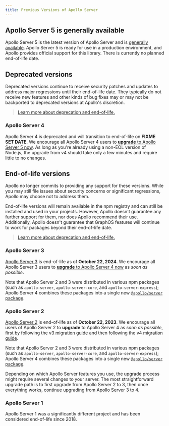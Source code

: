 ```yaml
---
title: Previous Versions of Apollo Server
---
```


## Apollo Server 5 is generally available

Apollo Server 5 is the latest version of Apollo Server and is [generally available](/graphos/reference/feature-launch-stages#general-availability). Apollo Server 5 is ready for use in a production environment, and Apollo provides official support for this library. There is currently no planned end-of-life date.

## Deprecated versions

Deprecated versions continue to receive security patches and updates to address major regressions until their end-of-life date. They typically do not receive new features and other kinds of bug fixes may or may not be backported to deprecated versions at Apollo's discretion.

> [Learn more about deprecation and end-of-life.](/graphos/reference/feature-launch-stages#apollo-feature-retirement-stages)

### Apollo Server 4

Apollo Server 4 is deprecated and will transition to end-of-life on **FIXME SET DATE**. We encourage all Apollo Server 4 users to [**upgrade** to Apollo Server 5 now](./migration). As long as you're already using a non-EOL version of Node.js, the upgrade from v4 should take only a few minutes and require little to no changes.


## End-of-life versions

Apollo no longer commits to providing any support for these versions. While you may still file issues about security concerns or significant regressions, Apollo may choose not to address them.

End-of-life versions will remain available in the npm registry and can still be installed and used in your projects. However, Apollo doesn't guarantee any further support for them, nor does Apollo recommend their use. Additionally, Apollo doesn't guarantee that GraphOS features will continue to work for packages beyond their end-of-life date.

> [Learn more about deprecation and end-of-life.](/graphos/reference/feature-launch-stages#apollo-feature-retirement-stages)

### Apollo Server 3

[Apollo Server 3](/apollo-server/v3/) is end-of-life as of **October 22, 2024**. We encourage all Apollo Server 3 users to [**upgrade** to Apollo Server 4 now](./migration) as _soon as possible_.

Note that Apollo Server 2 and 3 were distributed in various npm packages (such as `apollo-server`, `apollo-server-core`, and `apollo-server-express`); Apollo Server 4 combines these packages into a single new [`@apollo/server` package](./migration/#the-new-apolloserver-package).

### Apollo Server 2

[Apollo Server 2](/apollo-server/v2/) is end-of-life as of **October 22, 2023**. We encourage all users of Apollo Server 2 to **upgrade** to Apollo Server 4 as _soon as possible_, first by following the [v3 migration guide](/apollo-server/v3/migration) and then following the [v4 migration guide](./migration).

Note that Apollo Server 2 and 3 were distributed in various npm packages (such as `apollo-server`, `apollo-server-core`, and `apollo-server-express`); Apollo Server 4 combines these packages into a single new [`@apollo/server` package](./migration/#the-new-apolloserver-package).

Depending on which Apollo Server features you use, the upgrade process might require several changes to your server. The most straightforward upgrade path is to first upgrade from Apollo Server 2 to 3, then once everything works, continue upgrading from Apollo Server 3 to 4.

### Apollo Server 1

Apollo Server 1 was a significantly different project and has been considered end-of-life since 2018.

